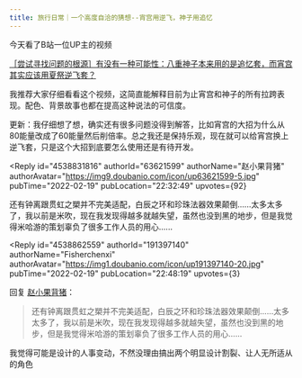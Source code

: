 ```yaml
---
title: 旅行日常｜一个高度自洽的猜想--宵宫用逆飞，神子用追忆
---
```



<Forum groupName="原神" groupUrl="https://www.douban.com/group/genshin/" archivedAt="2025-05-16T14:14:13.871Z">
  <Post
    id="260492476"
    title="旅行日常｜一个高度自洽的猜想--宵宫用逆飞，神子用追忆"
    url="https://www.douban.com/group/topic/260492476/?_spm_id=MTkxMzk3MTQw"
    pubTime="2022-02-20"
    highlightUserId="191397140"
  >
今天看了B站一位UP主的视频

[［尝试寻找问题的根源］有没有一种可能性：八重神子本来用的是追忆套，而宵宫其实应该用夏祭逆飞套？](https://www.douban.com/link2/?url=https%3A%2F%2Fwww.bilibili.com%2Fvideo%2FBV1ib4y147UA%3Fspm_id_from%3D444.41.0.0&link2key=8cb9c9d33b)

我推荐大家仔细看看这个视频，这简直能解释目前为止宵宫和神子的所有拉跨表现。配色、背景故事也都在提高这种说法的可信度。

更新：我仔细想了想，确实还有很多问题没得到解答，比如宵宫的大招为什么从80能量改成了60能量然后削倍率。总之我还是保持乐观，现在就可以给宵宫换上逆飞套，只是这个大招到底要怎么使用还是有待开发。

<Reply
  id="4538831816"
  authorId="63621599"
  authorName="赵小果背猪"
  authorAvatar="https://img9.doubanio.com/icon/up63621599-5.jpg"
  pubTime="2022-02-19"
  pubLocation="22:32:49"
  upvotes={92}
>
还有钟离跟贯虹之槊并不完美适配，白辰之环和珍珠法器效果颠倒......太多太多了，我以前是米吹，现在我发现得越多就越失望，虽然也没到黑的地步，但是我觉得米哈游的策划辜负了很多工作人员的用心......
</Reply>

<Reply
  id="4538862559"
  authorId="191397140"
  authorName="Fisherchenxi"
  authorAvatar="https://img1.doubanio.com/icon/up191397140-20.jpg"
  pubTime="2022-02-19"
  pubLocation="22:48:19"
  upvotes={3}
>
回复 [赵小果背猪](https://www.douban.com/people/63621599/)：
 > 还有钟离跟贯虹之槊并不完美适配，白辰之环和珍珠法器效果颠倒......太多太多了，我以前是米吹，现在我发现得越多就越失望，虽然也没到黑的地步，但是我觉得米哈游的策划辜负了很多工作人员的用心......

我觉得可能是设计的人事变动，不然没理由搞出两个明显设计割裂、让人无所适从的角色
</Reply>
  </Post>
</Forum>

